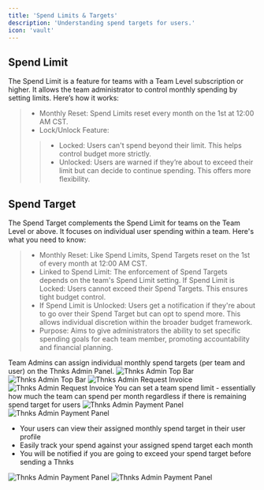 ```yaml
---
title: 'Spend Limits & Targets'
description: 'Understanding spend targets for users.'
icon: 'vault'
---
```

## Spend Limit
The Spend Limit is a feature for teams with a Team Level subscription or higher. It allows the team administrator to control monthly spending by setting limits. Here’s how it works:

>* Monthly Reset: Spend Limits reset every month on the 1st at 12:00 AM CST.
>* Lock/Unlock Feature:
>>* Locked: Users can't spend beyond their limit. This helps control budget more strictly.
>>* Unlocked: Users are warned if they’re about to exceed their limit but can decide to continue spending. This offers more flexibility.

## Spend Target
The Spend Target complements the Spend Limit for teams on the Team Level or above. It focuses on individual user spending within a team. Here's what you need to know:

>* Monthly Reset: Like Spend Limits, Spend Targets reset on the 1st of every month at 12:00 AM CST.
>* Linked to Spend Limit: The enforcement of Spend Targets depends on the team's Spend Limit setting. If Spend Limit is Locked: Users cannot exceed their Spend Targets. This ensures tight budget control.
>* If Spend Limit is Unlocked: Users get a notification if they're about to go over their Spend Target but can opt to spend more. This allows individual discretion within the broader budget framework.
>* Purpose: Aims to give administrators the ability to set specific spending goals for each team member, promoting accountability and financial planning.


Team Admins can assign individual monthly spend targets (per team and user) on the Thnks Admin Panel.
<Steps>
  <Step title='Click "Admin" at the top right corner of the page'>
    <img
    className="block dark:hidden"
    src="/admin_getting_started_images/admin_header.png"
    alt="Thnks Admin Top Bar"
    />
    <img
    className="hidden dark:block"
    src="/admin_getting_started_images/admin_header.png"
    alt="Thnks Admin Top Bar"
    />
  </Step>
  <Step title='On the left, click "Spend Limits"'>
    <img
    className="block dark:hidden"
    src="/admin_getting_started_images/spend_limits.png"
    alt="Thnks Admin Request Invoice"
    />
    <img
    className="hidden dark:block"
    src="/admin_getting_started_images/spend_limits.png"
    alt="Thnks Admin Request Invoice"
    />
  </Step>
  <Step title='Hit "Set User Spend Targets" and you can set individual spend targets for each of your team users that will reset each month on the 1st'>
    You can set a team spend limit - essentially how much the team can spend per month regardless if there is remaining spend target for users
    <img
    className="block dark:hidden"
    src="/admin_getting_started_images/set_spend_limit.png"
    alt="Thnks Admin Payment Panel"
    />
    <img
    className="hidden dark:block"
    src="/admin_getting_started_images/set_spend_limit.png"
    alt="Thnks Admin Payment Panel"
    />
  </Step>
</Steps>

* Your users can view their assigned monthly spend target in their user profile
* Easily track your spend against your assigned spend target each month
* You will be notified if you are going to exceed your spend target before sending a Thnks 

<Accordion title="Click to view when spend targets are reset in your area!">
<img
className="block dark:hidden"
src="/admin_getting_started_images/spend_limit_reset.png"
alt="Thnks Admin Payment Panel"
/>
<img
className="hidden dark:block"
src="/admin_getting_started_images/spend_limit_reset.png"
alt="Thnks Admin Payment Panel"
/>
</Accordion>
